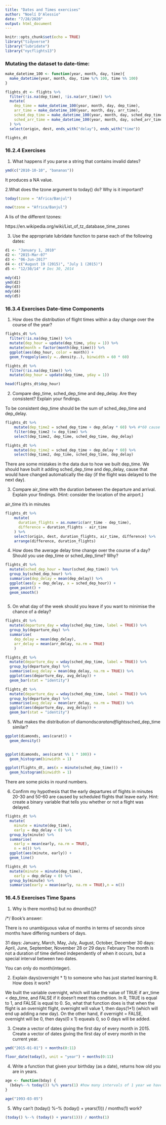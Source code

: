 ```yaml
---
title: "Dates and Times exercises"
author: "Noelí D'Alessio"
date: "7/28/2020"
output: html_document
---
```


```r
knitr::opts_chunk$set(echo = TRUE)
library("tidyverse")
library("lubridate")
library("nycflights13")
```

### Mutating the dataset to date-time:
```r
make_datetime_100 <- function(year, month, day, time){
  make_datetime(year, month, day, time %/% 100, time %% 100)
}
```

```r
flights_dt <- flights %>% 
  filter(!is.na(dep_time), !is.na(arr_time)) %>% 
  mutate(
    dep_time = make_datetime_100(year, month, day, dep_time),
    arr_time = make_datetime_100(year, month, day, arr_time),
    sched_dep_time = make_datetime_100(year, month, day, sched_dep_time),
    sched_arr_time = make_datetime_100(year, month, day, sched_arr_time)
  ) %>% 
  select(origin, dest, ends_with("delay"), ends_with("time"))

flights_dt
```

### 16.2.4 Exercises

1. What happens if you parse a string that contains invalid dates?

```r
ymd(c("2010-10-10", "bananas")) 
```

It produces a NA value.

2.What does the tzone argument to today() do? Why is it important?

```r
today(tzone = "Africa/Banjul")
```
```r
now(tzone = "Africa/Banjul")
```

A lis of the different tzones: 

https://en.wikipedia.org/wiki/List_of_tz_database_time_zones

3. Use the appropriate lubridate function to parse each of the following dates:
```r
d1 <- "January 1, 2010"
d2 <- "2015-Mar-07"
d3 <- "06-Jun-2017"
d4 <- c("August 19 (2015)", "July 1 (2015)")
d5 <- "12/30/14" # Dec 30, 2014
```

```r
mdy(d1)
ymd(d2)
dmy(d3)
mdy(d4)
mdy(d5)
```

### 16.3.4 Exercises Date-time Components

1. How does the distribution of flight times within a day change over the course of the year?

```r
flights_dt %>% 
  filter(!is.na(dep_time)) %>% 
  mutate(dep_hour = update(dep_time, yday = 1)) %>% 
  mutate(month = factor(month(dep_time))) %>% 
  ggplot(aes(dep_hour, color = month)) +
  geom_freqpoly(aes(y =..density..), binwidth = 60 * 60) 
```


```r
flights_dt %>% 
  filter(!is.na(dep_time)) %>% 
  mutate(dep_hour = update(dep_time, yday = 1))

head(flights_dt$dep_hour)
```


2. Compare dep_time, sched_dep_time and dep_delay. Are they consistent? Explain your findings.

To be consistent dep_time should be the sum of sched_dep_time and dep_delay.

```r
flights_dt %>% 
    mutate(dep_time2 = sched_dep_time + dep_delay * 60) %>% #*60 cause we sum seconds
    filter(dep_time2 != dep_time) %>% 
    select(dep_time2, dep_time, sched_dep_time, dep_delay)
```

```r
flights_dt %>% 
    mutate(dep_time2 = sched_dep_time + dep_delay * 60) %>% 
    select(dep_time2, dep_time, sched_dep_time, dep_delay)
```

There are some mistakes in the data due to how we built dep_time. We should have built it adding sched_dep_time and dep_delay, cause that would have changed automatically the day (if the flight was delayed to the next day).


3. Compare air_time with the duration between the departure and arrival. Explain your findings. (Hint: consider the location of the airport.)

air_time it's in minutes

```r
flights_dt %>% 
    mutate(
      duration_flights = as.numeric(arr_time - dep_time),
      difference = duration_flights - air_time
    ) %>% 
    select(origin, dest, duration_flights, air_time, difference) %>% 
    arrange(difference, duration_flights)
```


4. How does the average delay time change over the course of a day? Should you use dep_time or sched_dep_time? Why?

```r
flights_dt %>% 
  mutate(sched_dep_hour = hour(sched_dep_time)) %>% 
  group_by(sched_dep_hour) %>% 
  summarise(dep_delay = mean(dep_delay)) %>% 
  ggplot(aes(y = dep_delay, x = sched_dep_hour)) +
  geom_point() +
  geom_smooth()
  
```

5. On what day of the week should you leave if you want to minimise the chance of a delay?

```r
flights_dt %>% 
  mutate(departure_day = wday(sched_dep_time, label = TRUE)) %>% 
  group_by(departure_day) %>% 
  summarise(
    dep_delay = mean(dep_delay),
    arr_delay = mean(arr_delay, na.rm = TRUE)
    )
```


```r
flights_dt %>% 
  mutate(departure_day = wday(sched_dep_time, label = TRUE)) %>% 
  group_by(departure_day) %>% 
  summarise(avg_delay = mean(dep_delay, na.rm = TRUE)) %>% 
  ggplot(aes(departure_day, avg_delay)) +
  geom_bar(stat = "identity")
```

```r
flights_dt %>% 
  mutate(departure_day = wday(sched_dep_time, label = TRUE)) %>% 
  group_by(departure_day) %>% 
  summarise(avg_delay = mean(arr_delay, na.rm = TRUE)) %>% 
  ggplot(aes(departure_day, avg_delay)) +
  geom_bar(stat = "identity")
```


5. What makes the distribution of diamonds$carat and flights$sched_dep_time similar?

```r
ggplot(diamonds, aes(carat)) +
  geom_density()
  
```

```r
ggplot(diamonds, aes(carat %% 1 * 100)) +
  geom_histogram(binwidth = 1)
```



```r
ggplot(flights_dt, aes(x = minute(sched_dep_time))) +
  geom_histogram(binwidth = 1)
```


There are some picks in round numbers. 

6. Confirm my hypothesis that the early departures of flights in minutes 20-30 and 50-60 are caused by scheduled flights that leave early. Hint: create a binary variable that tells you whether or not a flight was delayed.

```r
flights_dt %>% 
  mutate(
    minute = minute(dep_time),
    early = dep_delay < 0) %>% 
  group_by(minute) %>% 
  summarise(
    early = mean(early, na.rm = TRUE),
    n = n()) %>% 
  ggplot(aes(minute, early)) +
  geom_line()
```

```r
flights_dt %>% 
  mutate(minute = minute(dep_time),
    early = dep_delay < 0) %>% 
  group_by(minute) %>% 
  summarise(early = mean(early, na.rm = TRUE),n = n())
```

### 16.4.5 Exercises Time Spans

1. Why is there months() but no dmonths()?

/*/ Book's answer: 

There is no unambiguous value of months in terms of seconds since months have differing numbers of days.

31 days: January, March, May, July, August, October, December
30 days: April, June, September, November
28 or 29 days: February
The month is not a duration of time defined independently of when it occurs, but a special interval between two dates.

You can only do month(integer). 

2. Explain days(overnight * 1) to someone who has just started learning R. How does it work?

We built the variable overnight, which will take the value of TRUE if arr_time < dep_time, and FALSE if it doesn't meet this condition. In R, TRUE is equal to 1, and FALSE is equal to 0. So, what that function does is that when the flight is an overnight flight, overnight will value 1, then days(1*1) (which will end up adding a new day). On the other hand, if overnight = FALSE, overnight will be 0, then days(0 x 1) equeals 0, so 0 days will be added.

3. Create a vector of dates giving the first day of every month in 2015. Create a vector of dates giving the first day of every month in the current year.

```r
ymd("2015-01-01") + months(0:11)
```

```r
floor_date(today(), unit = "year") + months(0:11)
```

4. Write a function that given your birthday (as a date), returns how old you are in years.

```r
age <- function(bday) {
  (bday%--% today()) %/% years(1) #how many intervals of 1 year we have here
}

age("1993-03-05")
```

5. Why can’t (today() %--% (today() + years(1))) / months(1) work?

```r
(today() %--% (today() + years(1))) / months(1)
```












